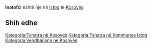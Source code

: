{{Fshat në 
 | Emri                = Inatofci
 | EmriAlt                = 
 | NAME_SHORT_FORM=      
 | NAME_GENERIC=      
 | NAME_SORT_NAME_RO=      INATOFCI
 | FULL_NAME_RO = Inatofci
 | FULL_NAME_ND_RO=Inatofci
 | SORT_NAME_RG=INATOFCI
 | FULL_NAME_RG=Inatofci
 | FULL_NAME_ND_RG=Inatofci
 | SRP_NAME_SHORT_FORM=      
 | SRP_NAME_GENERIC=      
 | SRP_NAME_SORT_NAME_RO=      
 | SRP_FULL_NAME_RO = 
 | SRP_FULL_NAME_ND_RO=
 | SRP_SORT_NAME_RG=
 | SRP_FULL_NAME_RG=
 | SRP_FULL_NAME_ND_RG=
 | Emri (Rasa dhanore) = 
 | Figura              = 
 | Shteti              = Kosovo
 | Komuna              = Istog
 | Kodi postar         = 
 | Sipërfaqja          = 

 | Popullsia           = 

 | Regj. i popullsisë  = 
 | Dend. e popullsisë  = 
 | Faqja zyrtare       = 
 <!--- Koordinatat ----> 
 | Gjerësia            = 42.386944
 | Gjatësia            = 21.576111
 | Lartësia            = 
}}
'''Inatofci''' është një [[]] në [[Istog]] të [[Kosovës]].

<!-- == Gjeografia == -->
<!-- == Historia == -->
<!-- == Demografia == -->
== Shih edhe ==
{{Komuna Istog}}
{{Kosovo-Administrata-Cung}}

[[Kategoria:Fshatra në Kosovës]]
[[Kategoria:Fshatra në Kommunes Istog]]
[[Kategoria:Vendbanime në Kosovës]]